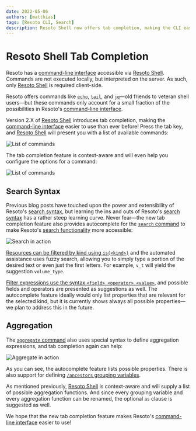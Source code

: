 ```yaml
---
date: 2022-05-06
authors: [matthias]
tags: [Resoto CLI, Search]
description: Resoto Shell now offers tab completion, making the CLI easier to use than ever before.
---
```


# Resoto Shell Tab Completion

Resoto has a [command-line interface](/docs/reference/cli) accessible via [Resoto Shell](/docs/reference/components/shell). Commands are not executed locally, but interpreted on the server. As such, only [Resoto Shell](/docs/reference/components/shell) is required client-side.

Resoto offers commands like [`echo`](/docs/reference/cli/echo), [`tail`](/docs/reference/cli/tail), and [`jq`](/docs/reference/cli/jq)—old friends to veteran shell users—but these commands only account for a small fraction of the possibilities in Resoto's [command-line interface](/docs/reference/cli).

Version 2.X of [Resoto Shell](/docs/reference/components/shell) introduces tab completion, making the [command-line interface](/docs/reference/cli) easier to use than ever before! Press the tab key, and [Resoto Shell](/docs/reference/components/shell) will present you with a list of available commands:

![List of commands](./img/list_of_commands.png)

<!--truncate-->

The tab completion feature is context-aware and will even help you configure the options for a command:

![List of commands](./img/jobs_add.png)

## Search Syntax

Previous blog posts have touched upon the power and extensibility of Resoto's [search syntax](/docs/reference/search), but learning the ins and outs of Resoto's [search syntax](/docs/reference/search) has a rather steep learning curve. Never fear—the new tab completion feature also provides autocomplete for the [`search` command](/docs/reference/cli/search) to make Resoto's [search functionality](/docs/reference/search) more accessible:

![Search in action](./img/search.gif)

[Resources can be filtered by kind using `is(<kind>)`](/docs/reference/search/filters#selecting-nodes-by-kind) and the automated assistance uses fuzzy search, allowing you to simply type a portion of the desired text or even just the first letters. For example, `v_t` will yield the suggestion `volume_type`.

[Filter expressions use the syntax `<field> <operator> <value>`](/docs/reference/search/filters#selecting-nodes-by-predicate), and possible fields and operators are presented as suggestions as well. The autocomplete feature ideally would only list properties that are relevant for the selected kind, but it is currently shows always all possible properties—we plan to address this in the future.

## Aggregation

The [`aggregate` command](/docs/reference/cli/aggregate) also uses special syntax to define aggregation expressions, and tab completion again can help:

![Aggregate in action](./img/aggregate.gif)

As you can see, the autocomplete feature lists possible properties. There is also support for defining [`/ancestors` grouping variables](/docs/reference/search/merging-nodes#ancestors-and-descendants).

As mentioned previously, [Resoto Shell](/docs/reference/components/shell) is context-aware and will supply a list of possible aggregation functions. And since every grouping variable and every aggregation function can be renamed, the optional `as` clause is suggested as well.

We hope that the new tab completion feature makes Resoto's [command-line interface](/docs/reference/cli) easier to use!
